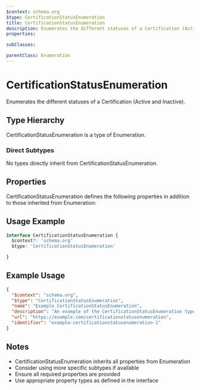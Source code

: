```yaml
---
$context: schema.org
$type: CertificationStatusEnumeration
title: CertificationStatusEnumeration
description: Enumerates the different statuses of a Certification (Active and Inactive).
properties:

subClasses:

parentClass: Enumeration
---
```


# CertificationStatusEnumeration

Enumerates the different statuses of a Certification (Active and Inactive).

## Type Hierarchy

CertificationStatusEnumeration is a type of Enumeration.

### Direct Subtypes

No types directly inherit from CertificationStatusEnumeration.

## Properties

CertificationStatusEnumeration defines the following properties in addition to those inherited from Enumeration:



## Usage Example

```typescript
interface CertificationStatusEnumeration {
  $context?: 'schema.org'
  $type: 'CertificationStatusEnumeration'

}
```

## Example Usage

```json
{
  "$context": "schema.org",
  "$type": "CertificationStatusEnumeration",
  "name": "Example CertificationStatusEnumeration",
  "description": "An example of the CertificationStatusEnumeration type",
  "url": "https://example.com/certificationstatusenumeration",
  "identifier": "example-certificationstatusenumeration-1"
}
```

## Notes

- CertificationStatusEnumeration inherits all properties from Enumeration
- Consider using more specific subtypes if available
- Ensure all required properties are provided
- Use appropriate property types as defined in the interface

